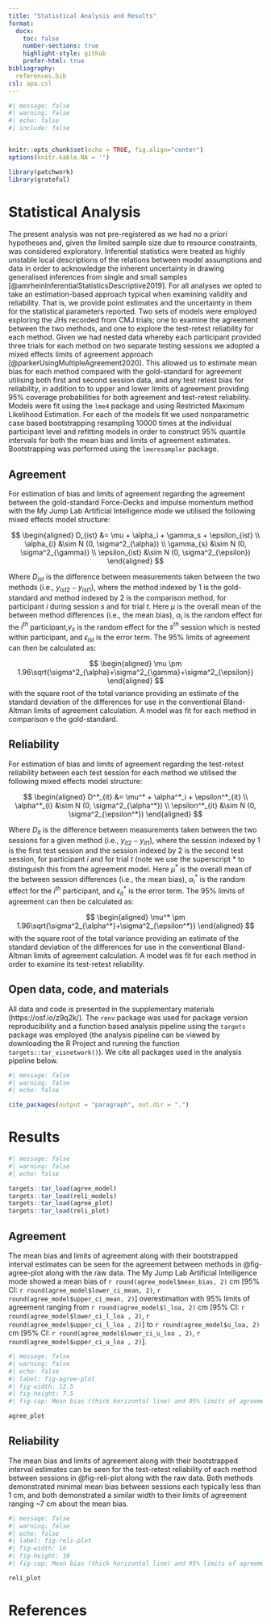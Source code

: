 ```yaml
---
title: "Statistical Analysis and Results"
format: 
  docx:
    toc: false
    number-sections: true
    highlight-style: github
    prefer-html: true
bibliography: 
  references.bib
csl: apa.csl
---
```


```r
#| message: false
#| warning: false
#| echo: false
#| include: false


knitr::opts_chunk$set(echo = TRUE, fig.align="center")
options(knitr.kable.NA = '')

library(patchwork)
library(grateful)

```

# Statistical Analysis

The present analysis was not pre-registered as we had no a priori hypotheses and, given the limited sample size due to resource constraints, was considered exploratory. Inferential statistics were treated as highly unstable local descriptions of the relations between model assumptions and data in order to acknowledge the inherent uncertainty in drawing generalised inferences from single and small samples [@amrheinInferentialStatisticsDescriptive2019]. For all analyses we opted to take an estimation-based approach typical when examining validity and reliability. That is, we provide point estimates and the uncertainty in them for the statistical parameters reported. Two sets of models were employed exploring the JHs recorded from CMJ trials; one to examine the agreement between the two methods, and one to explore the test-retest reliability for each method. Given we had nested data whereby each participant provided three trials for each method on two separate testing sessions we adopted a mixed effects limits of agreement approach [@parkerUsingMultipleAgreement2020]. This allowed us to estimate mean bias for each method compared with the gold-standard for agreement utilising both first and second session data, and any test retest bias for reliability, in addition to to upper and lower limits of agreement providing 95% coverage probabilities for both agreement and test-retest reliability. Models were fit using the `lme4` package and using Restricted Maximum Likelihood Estimation. For each of the models fit we used nonparametric case based bootstrapping resampling 10000 times at the individual participant level and refitting models in order to construct 95% quantile intervals for both the mean bias and limits of agreement estimates. Bootstrapping was performed using the `lmeresampler` package.

## Agreement
For estimation of bias and limits of agreement regarding the agreement between the gold-standard Force-Decks and impulse momentum method with the My Jump Lab Artificial Intelligence mode we utilised the following mixed effects model structure:

$$
\begin{aligned}
  D_{ist} &= \mu + \alpha_i + \gamma_s + \epsilon_{ist} \\ 
  \alpha_{i}  &\sim N (0, \sigma^2_{\alpha}) \\
    \gamma_{s}  &\sim N (0, \sigma^2_{\gamma}) \\
      \epsilon_{ist}  &\sim N (0, \sigma^2_{\epsilon})
\end{aligned}
$$ 

Where $D_{ist}$ is the difference between measurements taken between the two methods (i.e., $y_{ist2}-y_{ist1}$), where the method indexed by $1$ is the gold-standard and method indexed by $2$ is the comparison method, for participant $i$ during session $s$ and for trial $t$. Here $\mu$ is the overall mean of the between method differences (i.e., the mean bias), $\alpha_i$ is the random effect for the $i^{th}$ participant,$\gamma_s$ is the random effect for the $s^{th}$ session which is nested within participant, and $\epsilon_{ist}$ is the error term. The 95% limits of agreement can then be calculated as:

$$
\begin{aligned}
  \mu \pm 1.96\sqrt{\sigma^2_{\alpha}+\sigma^2_{\gamma}+\sigma^2_{\epsilon}}
\end{aligned}
$$ 
with the square root of the total variance providing an estimate of the standard deviation of the differences for use in the conventional Bland-Altman limits of agreement calculation. A model was fit for each method in comparison o the gold-standard.

## Reliability
For estimation of bias and limits of agreement regarding the test-retest reliability between each test session for each method we utilised the following mixed effects model structure:

$$
\begin{aligned}
  D^*_{it} &= \mu^* + \alpha^*_i + \epsilon^*_{it} \\ 
  \alpha^*_{i}  &\sim N (0, \sigma^2_{\alpha^*}) \\
      \epsilon^*_{it}  &\sim N (0, \sigma^2_{\epsilon^*})
\end{aligned}
$$ 

Where $D_{it}$ is the difference between measurements taken between the two sessions for a given method (i.e., $y_{it2}-y_{it1}$), where the session indexed by $1$ is the first test session and the session indexed by $2$ is the second test session, for participant $i$ and for trial $t$ (note we use the superscript $*$ to distinguish this from the agreement model. Here $\mu^*$ is the overall mean of the between session differences (i.e., the mean bias), $\alpha^*_i$ is the random effect for the $i^{th}$ participant, and $\epsilon^*_{it}$ is the error term. The 95% limits of agreement can then be calculated as:

$$
\begin{aligned}
  \mu^* \pm 1.96\sqrt{\sigma^2_{\alpha^*}+\sigma^2_{\epsilon^*}}
\end{aligned}
$$ 
with the square root of the total variance providing an estimate of the standard deviation of the differences for use in the conventional Bland-Altman limits of agreement calculation. A model was fit for each method in order to examine its test-retest reliability.

## Open data, code, and materials
All data and code is presented in the supplementary materials (https://osf.io/z9q2k/).  The `renv` package was used for package version reproducibility and a function based analysis pipeline using the `targets` package was employed (the analysis pipeline can be viewed by downloading the R Project and running the function `targets::tar_visnetwork()`). We cite all packages used in the analysis pipeline below.

```r
#| message: false
#| warning: false
#| echo: false

cite_packages(output = "paragraph", out.dir = ".")
```

# Results

```r
#| message: false
#| warning: false
#| echo: false

targets::tar_load(agree_model)
targets::tar_load(reli_models)
targets::tar_load(agree_plot)
targets::tar_load(reli_plot)


```

## Agreement

The mean bias and limits of agreement along with their bootstrapped interval estimates can be seen for the agreement  between methods in @fig-agree-plot along with the raw data. The My Jump Lab Artificial Intelligence mode showed a mean bias of `r round(agree_model$mean_bias, 2)` cm [95% CI: `r round(agree_model$lower_ci_mean, 2)`, `r round(agree_model$upper_ci_mean, 2)`] overestimation with 95% limits of agreement ranging from `r round(agree_model$l_loa, 2)` cm [95% CI: `r round(agree_model$lower_ci_l_loa , 2)`, `r round(agree_model$upper_ci_l_loa , 2)`] to `r round(agree_model$u_loa, 2)` cm [95% CI: `r round(agree_model$lower_ci_u_loa , 2)`, `r round(agree_model$upper_ci_u_loa , 2)`].

```r
#| message: false
#| warning: false
#| echo: false
#| label: fig-agree-plot 
#| fig-width: 12.5
#| fig-height: 7.5
#| fig-cap: Mean bias (thick horizontal line) and 95% limits of agreement (dotted horizontal lines) along with 95% quantile interval estimates for agreement of My Jump Lab Artificial Intelligence mode in comparison to the gold-standard (Force Decks impulse-momentum method).

agree_plot

```

## Reliability

The mean bias and limits of agreement along with their bootstrapped interval estimates can be seen for the test-retest reliability of each method between sessions in @fig-reli-plot along with the raw data. Both methods demonstrated minimal mean bias between sessions each typically less than 1 cm, and both demonstrated a similar width to their limits of agreement ranging ~7 cm about the mean bias. 

```r
#| message: false
#| warning: false
#| echo: false
#| label: fig-reli-plot 
#| fig-width: 10
#| fig-height: 10
#| fig-cap: Mean bias (thick horizontal line) and 95% limits of agreement (dotted horizontal lines) along with 95% quantile interval estimates for each the test-retest reliability of method between sessions.

reli_plot

```

# References

